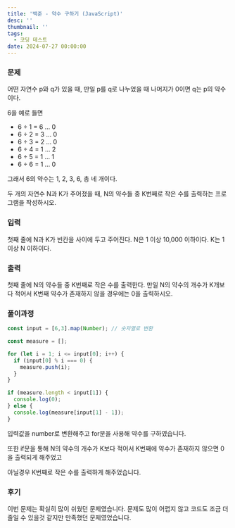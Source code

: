 ```yaml
---
title: '백준 - 약수 구하기 (JavaScript)'
desc: ''
thumbnail: ''
tags:
  - 코딩 테스트
date: 2024-07-27 00:00:00
---
```


### 문제
어떤 자연수 p와 q가 있을 때, 만일 p를 q로 나누었을 때 나머지가 0이면 q는 p의 약수이다. 

6을 예로 들면
- 6 ÷ 1 = 6 … 0
- 6 ÷ 2 = 3 … 0
- 6 ÷ 3 = 2 … 0
- 6 ÷ 4 = 1 … 2
- 6 ÷ 5 = 1 … 1
- 6 ÷ 6 = 1 … 0

그래서 6의 약수는 1, 2, 3, 6, 총 네 개이다.

두 개의 자연수 N과 K가 주어졌을 때, N의 약수들 중 K번째로 작은 수를 출력하는 프로그램을 작성하시오.


### 입력
첫째 줄에 N과 K가 빈칸을 사이에 두고 주어진다. N은 1 이상 10,000 이하이다. K는 1 이상 N 이하이다.

### 출력
첫째 줄에 N의 약수들 중 K번째로 작은 수를 출력한다. 만일 N의 약수의 개수가 K개보다 적어서 K번째 약수가 존재하지 않을 경우에는 0을 출력하시오.

### 풀이과정
```js
const input = [6,3].map(Number); // 숫자열로 변환

const measure = [];

for (let i = 1; i <= input[0]; i++) {
  if (input[0] % i === 0) {
    measure.push(i);
  }
}

if (measure.length < input[1]) {
  console.log(0);
} else {
  console.log(measure[input[1] - 1]);
}
```
입력값을 number로 변환해주고 for문을 사용해 약수를 구하였습니다.

또한 if문을 통해 N의 약수의 개수가 K보다 적어서 K번째에 약수가 존재하지 않으면 0을 출력되게 해주었고

아닐경우 K번째로 작은 수를 출력하게 해주었습니다.


### 후기
이번 문제는 확실히 많이 쉬웠던 문제였습니다. 
문제도 많이 어렵지 않고 코드도 조금 더 줄일 수 있을것 같지만 만족했던 문제였었습니다.